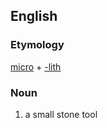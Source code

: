 ==English==
===Etymology===
[[micro]] + [[-lith]]

===Noun===
{{wikipedia}}
{{en-noun}}
#a small stone tool